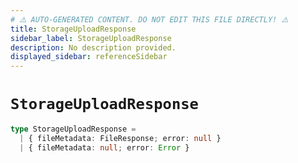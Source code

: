 ```yaml
---
# ⚠️ AUTO-GENERATED CONTENT. DO NOT EDIT THIS FILE DIRECTLY! ⚠️
title: StorageUploadResponse
sidebar_label: StorageUploadResponse
description: No description provided.
displayed_sidebar: referenceSidebar
---
```


# `StorageUploadResponse`

```ts
type StorageUploadResponse =
  | { fileMetadata: FileResponse; error: null }
  | { fileMetadata: null; error: Error }
```
